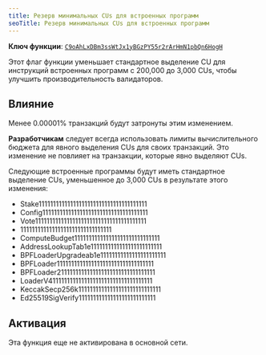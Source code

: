 ```yaml
---
title: Резерв минимальных CUs для встроенных программ
seoTitle: Резерв минимальных CUs для встроенных программ
---
```


**Ключ функции**:
[`C9oAhLxDBm3ssWtJx1yBGzPY55r2rArHmN1pbQn6HogH`](https://explorer.solana.com/address/C9oAhLxDBm3ssWtJx1yBGzPY55r2rArHmN1pbQn6HogH)

Этот флаг функции уменьшает стандартное выделение CU для инструкций встроенных
программ с 200,000 до 3,000 CUs, чтобы улучшить производительность валидаторов.

## Влияние

Менее 0.00001% транзакций будут затронуты этим изменением.

**Разработчикам** следует всегда использовать лимиты вычислительного бюджета для
явного выделения CUs для своих транзакций. Это изменение не повлияет на
транзакции, которые явно выделяют CUs.

Следующие встроенные программы будут иметь стандартное выделение CUs,
уменьшенное до 3,000 CUs в результате этого изменения:

- Stake11111111111111111111111111111111111111
- Config1111111111111111111111111111111111111
- Vote111111111111111111111111111111111111111
- 11111111111111111111111111111111
- ComputeBudget111111111111111111111111111111
- AddressLookupTab1e1111111111111111111111111
- BPFLoaderUpgradeab1e11111111111111111111111
- BPFLoader1111111111111111111111111111111111
- BPFLoader2111111111111111111111111111111111
- LoaderV411111111111111111111111111111111111
- KeccakSecp256k11111111111111111111111111111
- Ed25519SigVerify111111111111111111111111111

## Активация

Эта функция еще не активирована в основной сети.
